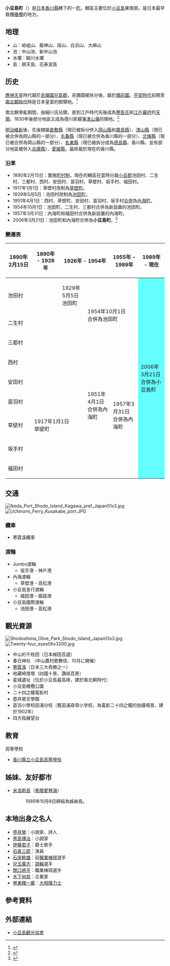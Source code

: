 {{日本町村
| 自治體名=小豆島
| 町村=町
| 圖像=[[File:201211Kankakei_Shodoshima_Kagawa_pref_Japan01s3.jpg|240px]]
| 圖像說明=[[寒霞溪|寒霞溪]]（神懸山）
| 町村章=[[File:Shodoshima_Kagawa_chapter.JPG|100px]]
| 日文原名=小豆島町
| 平假名=しょうどしまちょう
| 羅馬字拼音=Shōdoshima-chō
| 都道府縣=香川縣
| 支廳=
| 郡=小豆郡
| 編號=37324-9
| 面積=95.62
| 邊界未定=
| 人口=15,694
| 統計時間=2012年10月1日
| 自治體=[[土庄町|土庄町]]<br />（隔海接隣）<br />[[高松市|高松市]]、[[讚岐市|讚岐市]] [[東香川市|東香川市]]<br />'''[[兵庫縣|兵庫縣]]'''：[[姬路市|姬路市]]
| 樹=[[橄欖|橄欖]]樹
| 花=橄欖花
| 鳥=
| 其他象徵物=
| 其他象徵=
| 首長=鹽田幸雄
| 議員數=16
| 郵遞區號=761-4388
| 所在地=小豆郡小豆島町池田2100番地4
| 電話號碼=879-75-1700
| 外部連結=http://www.town.shodoshima.lg.jp 
| 經度=
| 緯度=
| 地圖=[[File:Shodoshima_in_Kagawa_Prefecture_Ja.svg|250px]]
| 註記=
}}
'''小豆島町'''（{{jpn|j=小豆島町|hg=しょうどしまちょう|rm=Shōdoshima chō|f=y}}）是[[日本|日本]][[香川縣|香川縣]]轄下的一[[町|町]]。轄區主要位於[[小豆島|小豆島]]東南部。是日本最早栽種[[橄欖|橄欖]]的地方。

==地理==
*山：嶮岨山、飯神山、段山、白浜山、大麻山
*池：中山池、新中山池
*水壩：殿川水壩
*島：辯天島、花寿波島

==历史==
[[應神天皇|應神天皇]]時代屬於[[吉備國|吉備國]][[兒島郡|兒島郡]]，吉備國被拆分後，屬於[[備前國|備前國]]。[[平安時代|平安時代]]初期至[[南北朝時代_(日本)|南北朝時代]]時是日本皇室的御領地。<ref>{{cite web| title=歷史| url=http://www.town.shodoshima.lg.jp/about/history.html| publisher=小豆島町公所| accessdate=2012-10-27| language=ja| archive-url=https://web.archive.org/web/20130320154106/http://www.town.shodoshima.lg.jp/about/history.html| archive-date=2013-03-20| dead-url=yes}}</ref>

南北朝爭亂期間，由細川氏佔領，直到江戶時代先後成為[[豐臣氏|豐臣氏]]和[[江戶幕府|江戶幕府]]的[[天領|天領]]，1830年後部分地區又成為德川家親藩[[津山藩|津山藩]]的領地。<ref name="profile">{{cite web| title=プロフィール| url=http://www.town.tonosho.kagawa.jp/syoukai.htm| publisher=土庄町公所| accessdate=2012-10-25| language=ja| deadurl=yes| archiveurl=https://web.archive.org/web/20120805211617/http://www.town.tonosho.kagawa.jp/syoukai.htm| archivedate=2012-08-05}}</ref>

[[明治維新|明治維新]]後，先後隸屬[[倉敷縣|倉敷縣]]（現已被拆分併入[[岡山縣|岡山縣]]和[[廣島縣|廣島縣]]）、[[津山縣|津山縣]]（現已被合併為岡山縣的一部分）、[[丸龜縣|丸龜縣]]（現已被合併為香川縣的一部分）、[[北條縣|北條縣]]（現已被合併為岡山縣的一部分）、[[名東縣|名東縣]]（現已被拆分成為[[德島縣|德島縣]]、香川縣，並有部分地區被併入[[兵庫縣|兵庫縣]]）、[[愛媛縣|愛媛縣]]，最終屬於現在的香川縣。

===沿革===
* 1890年2月15日：實施[[町村制|町村制]]，現在的轄區在當時分屬[[小豆郡|小豆郡]]池田村、二生村、三都村、西村、安田村、苗羽村、草壁村、坂手村、福田村。
* 1917年1月1日：草壁村改制為[[草壁町|草壁町]]。
* 1929年5月5日：池田村改制為[[池田町_(香川縣)|池田町]]。
* 1951年4月1日：西村、草壁町、安田村、苗羽村、坂手村[[市町村合併|合併]]為[[內海町_(香川縣)|內海町]]。
* 1954年10月1日：池田町、二生村、三都村合併為新設置的池田町。
* 1957年3月31日：內海町和福田村合併為新設置的內海町。
* 2006年3月21日：池田町和內海町合併為'''小豆島町'''。<ref>{{cite web| title=小豆島町の概要| url=http://www.town.shodoshima.lg.jp/about/outline.html| publisher=小豆島町公所| accessdate=2012-10-27| language=ja| archive-url=https://web.archive.org/web/20130326030723/http://www.town.shodoshima.lg.jp/about/outline.html| archive-date=2013-03-26| dead-url=yes}}</ref>

===變遷表===
{| class="wikitable" style="font-size:small"
! 1890年2月15日
! 1890年 - 1926年
! colspan=2 | 1926年 - 1954年
! 1955年 - 1989年
! 1989年 - 現在
! 現在
|-
| colspan=2 | 池田村
| 1929年5月5日<br>池田町
| rowspan=3 colspan=2 | 1954年10月1日<br>合併為池田町
| rowspan=9 colspan=2 style="background-color:#6ff;" | 2006年3月21日<br>合併為小豆島町
|-
| colspan=3 | 二生村
|-
| colspan=3 | 三都村
|-
| colspan=3 | 西村
| rowspan=5 | 1951年4月1日<br>合併為內海町
| rowspan=6 | 1957年3月31日<br>合併為內海町
|-
| colspan=3 | 安田村
|-
| colspan=3 | 苗羽村
|-
| 草壁村
| colspan=2 | 1917年1月1日<br>草壁町
|-
| colspan=3 | 坂手村
|-
| colspan=4 | 福田村
|}

==交通==
[[File:Ikeda_Port_Shodo_Island_Kagawa_pref_Japan01s3.jpg|thumb]]
[[File:Uchinomi_Ferry_Kusakabe_port.JPG|thumb]]
===纜車===
* 寒霞溪纜車

===渡輪===
* Jumbo渡輪
** 坂手港 - 神戶港
* 內海渡輪
** 草壁港 - 高松港
* 小豆島急行渡輪
** 福田港 - 姫路港
* 小豆島國際渡輪
** 池田港 - 高松港

==觀光資源==
[[File:Shodoshima_Olive_Park_Shodo_Island_Japan13s3.jpg|thumb]]
[[File:Twenty-four_eyes06s3200.jpg|thumb]]
* 中山的千枚田（日本梯田百選）
* 春日神社 （中山農村歌舞伎、10月に開催）
* [[寒霞溪|寒霞溪]]（日本三大奇勝之一）
* 地藏崎燈塔（四國十景、讚岐百景）
* 星城遺址（位於小豆島最高峰，建於南北朝時代）
* 小豆島橄欖公園
* 二十四之瞳電影村
* 壺井榮文學館
* 苗羽小學校田浦分校（舊田浦尋常小学校，為電影二十四之瞳的拍攝場景、建於1902年）
* 四方指展望台

==教育==
; 高等學校
* [[香川縣立小豆島高等學校|香川縣立小豆島高等學校]]

==姊妹、友好都市==
* {{Flagicon|GRE}} [[米洛斯島|米洛斯島]]（[[希腊|希腊]][[愛琴海|愛琴海]]）
*: 1989年10月8日締結為姊妹島。

==本地出身之名人==
* [[壺井榮|壺井榮]]：小說家、詩人
* [[黑島傳治|黑島傳治]]：小說家
* [[伊藤君子|伊藤君子]]：爵士歌手
* [[石倉三郎|石倉三郎]]：演員
* [[石床幹雄|石床幹雄]]：前[[職業棒球|職業棒球]]選手
* [[兒玉廣志|兒玉廣志]]：[[競輪|競輪]]選手
* [[關口將平|關口將平]]：職業棒球選手
* [[木下尚慈|木下尚慈]]：企業家
* [[琴勇輝一巖|琴勇輝一巖]]：[[大相撲|大相撲]][[力士|力士]]

==參考資料==
{{reflist}}

==外部連結==
{{commons category|Shodoshima, Kagawa}}
* {{Ja}} [http://www.shodoshima.or.jp/ 小豆島觀光協會] {{Wayback|url=http://www.shodoshima.or.jp/ |date=20171120095015 }}

{{香川縣}}{{Authority control}}